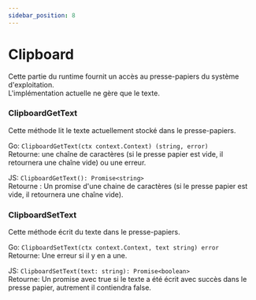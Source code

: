 ```yaml
---
sidebar_position: 8
---
```


# Clipboard

Cette partie du runtime fournit un accès au presse-papiers du système d'exploitation.<br/> L'implémentation actuelle ne gère que le texte.

### ClipboardGetText

Cette méthode lit le texte actuellement stocké dans le presse-papiers.

Go: `ClipboardGetText(ctx context.Context) (string, error)`<br/> Retourne: une chaîne de caractères (si le presse papier est vide, il retournera une chaîne vide) ou une erreur.

JS: `ClipboardGetText(): Promise<string>`<br/> Retourne : Un promise d'une chaine de caractères (si le presse papier est vide, il retournera une chaîne vide).

### ClipboardSetText

Cette méthode écrit du texte dans le presse-papiers.

Go: `ClipboardSetText(ctx context.Context, text string) error`<br/> Retourne: Une erreur si il y en a une.

JS: `ClipboardSetText(text: string): Promise<boolean>`<br/> Retourne: Un promise avec true si le texte a été écrit avec succès dans le presse papier, autrement il contiendra false.
